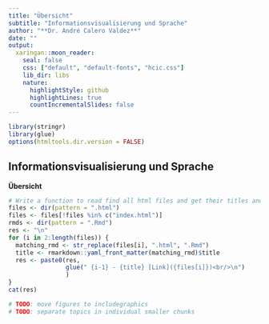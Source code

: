 ```yaml
---
title: "Übersicht"
subtitle: "Informationsvisualisierung und Sprache"
author: "**Dr. André Calero Valdez**"
date: ""
output:
  xaringan::moon_reader:
    seal: false
    css: ["default", "default-fonts", "hcic.css"]  
    lib_dir: libs
    nature:
      highlightStyle: github
      highlightLines: true
      countIncrementalSlides: false
---
```


```r
library(stringr)
library(glue)
options(htmltools.dir.version = FALSE)
```

## Informationsvisualisierung und Sprache
**Übersicht**
```r
# Write a function to read find all html files and get their titles and create a list
files <- dir(pattern = ".html")
files <- files[!files %in% c("index.html")]
rmds <- dir(pattern = ".Rmd")
res <- "\n"
for (i in 2:length(files)) {
  matching_rmd <- str_replace(files[i], ".html", ".Rmd")
  title <- rmarkdown::yaml_front_matter(matching_rmd)$title
  res <- paste0(res, 
                glue(" {i-1} - {title} [Link]({files[i]})<br/>\n")
                )
}
cat(res)

# TODO: move figures to includegraphics
# TODO: separate topics in individual smaller chunks
```

